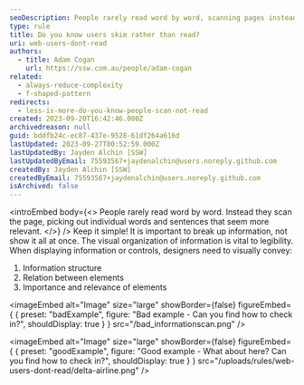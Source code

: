 ```yaml
---
seoDescription: People rarely read word by word, scanning pages instead. Simple designs help them quickly find what they need, with clear organization and visual cues.
type: rule
title: Do you know users skim rather than read?
uri: web-users-dont-read
authors:
  - title: Adam Cogan
    url: https://ssw.com.au/people/adam-cogan
related:
  - always-reduce-complexity
  - f-shaped-pattern
redirects:
  - less-is-more-do-you-know-people-scan-not-read
created: 2023-09-20T16:42:46.000Z
archivedreason: null
guid: bddfb24c-ec87-437e-9528-61df264a616d
lastUpdated: 2023-09-27T00:52:59.000Z
lastUpdatedBy: Jayden Alchin [SSW]
lastUpdatedByEmail: 75593567+jaydenalchin@users.noreply.github.com
createdBy: Jayden Alchin [SSW]
createdByEmail: 75593567+jaydenalchin@users.noreply.github.com
isArchived: false
---
```


<introEmbed
  body={<>
People rarely read word by word. Instead they scan the page, picking out individual words and sentences that seem more relevant.
  </>}
/>
Keep it simple! It is important to break up information, not show it all at once. The visual organization of information is vital to legibility. When displaying information or controls, designers need to visually convey:

1. Information structure
2. Relation between elements
3. Importance and relevance of elements

<imageEmbed
  alt="Image"
  size="large"
  showBorder={false}
  figureEmbed={ {
    preset: "badExample",
    figure: "Bad example - Can you find how to check in?",
    shouldDisplay: true
  } }
  src="/bad_informationscan.png"
/>

<imageEmbed
  alt="Image"
  size="large"
  showBorder={false}
  figureEmbed={ {
    preset: "goodExample",
    figure: "Good example - What about here? Can you find how to check in?",
    shouldDisplay: true
  } }
  src="/uploads/rules/web-users-dont-read/delta-airline.png"
/>
